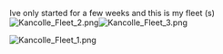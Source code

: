Ive only started for a few weeks and this is my fleet (s)[[File:Kancolle_Fleet_2.png|right]][[File:Kancolle_Fleet_3.png|right]]

[[File:Kancolle_Fleet_1.png|right]]<ac_metadata title="1st Even. Dont think Im ready...."> </ac_metadata>